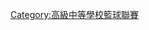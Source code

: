 {{Navbox
|name = 高中籃球甲級聯賽女生組冠軍學校
|title = [[高級中等學校籃球聯賽|{{color|white|高中籃球甲級聯賽}}]]女生組冠軍學校
|listclass = hlist
|titlestyle = background:orange
|basestyle = background:orange;color:white;
|state = {{{state|autocollapse}}}
|groupstyle = background: #dcb28c

|group1 = 1980年代
|list1 = 
* 1989：[[臺北市私立中興高級中學|中興高中]]

|group2 = 1990年代
|list2 = 
* 1990：[[臺北市私立金甌女子高級中學|金甌高商]]
* 1991：[[新北市私立中華高級中學|中華高中]]
* 1992：[[臺北市私立金甌女子高級中學|金甌女中]]
* 1993：[[臺北市私立金甌女子高級中學|金甌女中]]
* 1994：[[新北市立淡水高級商工職業學校|淡水商工]]
* 1995：[[新北市立淡水高級商工職業學校|淡水商工]]
* 1996：[[新北市立淡水高級商工職業學校|淡水商工]]
* 1997：[[臺北市私立金甌女子高級中學|金甌女中]]
* 1998：[[新北市私立穀保高級家事商業職業學校|穀保家商]]
* 1999：[[新北市私立中華高級中學|中華高中]]

|group3 = 2000年代
|list3 = 
* 2000：[[新北市私立南山高級中學|南山高中]]
* 2001：[[臺北市私立金甌女子高級中學|金甌女中]]
* 2002：[[新北市立淡水高級商工職業學校|淡水商工]]
* 2003：[[新北市立淡水高級商工職業學校|淡水商工]]
* 2004：[[臺北市私立金甌女子高級中學|金甌女中]]
* 2005：[[新北市立淡水高級商工職業學校|淡水商工]]
* 2006：[[新北市立海山高級中學|海山高中]]
* 2007：[[新北市立海山高級中學|海山高中]]
* 2008：[[新北市立海山高級中學|海山高中]]
* 2009：[[高雄市私立普門高級中學|普門高中]]

|group4 = 2010年代
|list4 = 
* 2010：[[新北市立淡水高級商工職業學校|淡水商工]]
* 2011：[[臺北市私立滬江高級中學|滬江高中]]
* 2012：[[臺北市立第一女子高級中學|北一女中]]
* 2013：[[臺南市立永仁高級中學|永仁高中]]
* 2014：[[臺南市立永仁高級中學|永仁高中]]
* 2015：[[新北市立淡水高級商工職業學校|淡水商工]]
* 2016：[[新北市立淡水高級商工職業學校|淡水商工]]
* 2017：[[高雄市私立普門高級中學|普門高中]]
* 2018：[[高雄市私立普門高級中學|普門高中]]
* 2019：[[新北市私立南山高級中學|南山高中]]

|group5 = 2020年代
|list5 = 
* 2020：[[新北市立淡水高級商工職業學校|淡水商工]]
* 2021：[[新北市立淡水高級商工職業學校|淡水商工]] 
* 2022：[[新北市立淡水高級商工職業學校|淡水商工]] 
}}<noinclude>
[[Category:高級中等學校籃球聯賽]]
</noinclude>